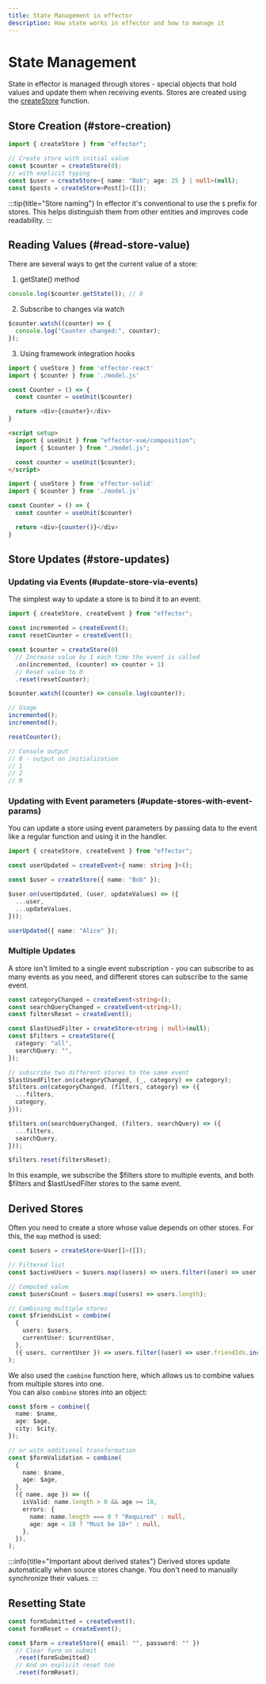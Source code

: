 ```yaml
---
title: State Management in effector
description: How state works in effector and how to manage it
---
```



# State Management

State in effector is managed through stores - special objects that hold values and update them when receiving events. Stores are created using the [createStore](/en/api/effector/createStore) function.

## Store Creation (#store-creation)

```ts
import { createStore } from "effector";

// Create store with initial value
const $counter = createStore(0);
// with explicit typing
const $user = createStore<{ name: "Bob"; age: 25 } | null>(null);
const $posts = createStore<Post[]>([]);
```

:::tip{title="Store naming"}
In effector it's conventional to use the `$` prefix for stores. This helps distinguish them from other entities and improves code readability.
:::

## Reading Values (#read-store-value)

There are several ways to get the current value of a store:

1. getState() method

```ts
console.log($counter.getState()); // 0
```

2. Subscribe to changes via watch

```ts
$counter.watch((counter) => {
  console.log("Counter changed:", counter);
});
```

3. Using framework integration hooks

<Tabs>
  <TabItem label="React">

```ts
import { useStore } from 'effector-react'
import { $counter } from './model.js'

const Counter = () => {
  const counter = useUnit($counter)

  return <div>{counter}</div>
}
```

  </TabItem>
  <TabItem label="Vue">

```html
<script setup>
  import { useUnit } from "effector-vue/composition";
  import { $counter } from "./model.js";

  const counter = useUnit($counter);
</script>
```

  </TabItem>
  <TabItem label="Solid">

```ts
import { useStore } from 'effector-solid'
import { $counter } from './model.js'

const Counter = () => {
  const counter = useUnit($counter)

  return <div>{counter()}</div>
}
```

  </TabItem>
</Tabs>

## Store Updates (#store-updates)

### Updating via Events (#update-store-via-events)

The simplest way to update a store is to bind it to an event:

```ts
import { createStore, createEvent } from "effector";

const incremented = createEvent();
const resetCounter = createEvent();

const $counter = createStore(0)
  // Increase value by 1 each time the event is called
  .on(incremented, (counter) => counter + 1)
  // Reset value to 0
  .reset(resetCounter);

$counter.watch((counter) => console.log(counter));

// Usage
incremented();
incremented();

resetCounter();

// Console output
// 0 - output on initialization
// 1
// 2
// 0
```

### Updating with Event parameters (#update-stores-with-event-params)

You can update a store using event parameters by passing data to the event like a regular function and using it in the handler.

```ts
import { createStore, createEvent } from "effector";

const userUpdated = createEvent<{ name: string }>();

const $user = createStore({ name: "Bob" });

$user.on(userUpdated, (user, updateValues) => ({
  ...user,
  ...updateValues,
}));

userUpdated({ name: "Alice" });
```

### Multiple Updates

A store isn't limited to a single event subscription - you can subscribe to as many events as you need, and different stores can subscribe to the same event.

```ts
const categoryChanged = createEvent<string>();
const searchQueryChanged = createEvent<string>();
const filtersReset = createEvent();

const $lastUsedFilter = createStore<string | null>(null);
const $filters = createStore({
  category: "all",
  searchQuery: "",
});

// subscribe two different stores to the same event
$lastUsedFilter.on(categoryChanged, (_, category) => category);
$filters.on(categoryChanged, (filters, category) => ({
  ...filters,
  category,
}));

$filters.on(searchQueryChanged, (filters, searchQuery) => ({
  ...filters,
  searchQuery,
}));

$filters.reset(filtersReset);
```

In this example, we subscribe the $filters store to multiple events, and both $filters and $lastUsedFilter stores to the same event.

## Derived Stores

Often you need to create a store whose value depends on other stores. For this, the `map` method is used:

```ts
const $users = createStore<User[]>([]);

// Filtered list
const $activeUsers = $users.map((users) => users.filter((user) => user.active));

// Computed value
const $usersCount = $users.map((users) => users.length);

// Combining multiple stores
const $friendsList = combine(
  {
    users: $users,
    currentUser: $currentUser,
  },
  ({ users, currentUser }) => users.filter((user) => user.friendIds.includes(currentUser.id)),
);
```

We also used the `combine` function here, which allows us to combine values from multiple stores into one.<br/>
You can also `combine` stores into an object:

```ts
const $form = combine({
  name: $name,
  age: $age,
  city: $city,
});

// or with additional transformation
const $formValidation = combine(
  {
    name: $name,
    age: $age,
  },
  ({ name, age }) => ({
    isValid: name.length > 0 && age >= 18,
    errors: {
      name: name.length === 0 ? "Required" : null,
      age: age < 18 ? "Must be 18+" : null,
    },
  }),
);
```

:::info{title="Important about derived states"}
Derived stores update automatically when source stores change. You don't need to manually synchronize their values.
:::

## Resetting State

```ts
const formSubmitted = createEvent();
const formReset = createEvent();

const $form = createStore({ email: "", password: "" })
  // Clear form on submit
  .reset(formSubmitted)
  // And on explicit reset too
  .reset(formReset);
```
